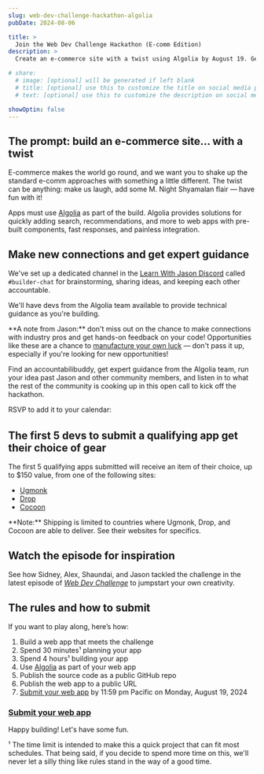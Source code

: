 ```yaml
---
slug: web-dev-challenge-hackathon-algolia
pubDate: 2024-08-06

title: >
  Join the Web Dev Challenge Hackathon (E-comm Edition)
description: >
  Create an e-commerce site with a twist using Algolia by August 19. Get feedback from pro developers, build your portfolio, and make new industry friends. 

# share:
  # image: [optional] will be generated if left blank
  # title: [optional] use this to customize the title on social media previews
  # text: [optional] use this to customize the description on social media previews

showOptin: false
---
```




## The prompt: build an e-commerce site... with a twist

E-commerce makes the world go round, and we want you to shake up the standard e-comm approaches with something a little different. The twist can be anything: make us laugh, add some M. Night Shyamalan flair — have fun with it!

Apps must use [Algolia][sponsor] as part of the build. Algolia provides solutions for quickly adding search, recommendations, and more to web apps with pre-built components, fast responses, and painless integration.


## Make new connections and get expert guidance

We've set up a dedicated channel in the [Learn With Jason Discord](https://lwj.dev/discord) called `#builder-chat` for brainstorming, sharing ideas, and keeping each other accountable.

We'll have devs from the Algolia team available to provide technical guidance as you're building.

<Aside variant="heart">
  **A note from Jason:** don't miss out on the chance to make connections with industry pros and get hands-on feedback on your code! Opportunities like these are a chance to <a href="https://lwj.dev/manufacture-luck">manufacture your own luck</a> — don't pass it up, especially if you're looking for new opportunities!
</Aside>

Find an accountabilibuddy, get expert guidance from the Algolia team, run your idea past Jason and other community members, and listen in to what the rest of the community is cooking up in this open call to kick off the hackathon.

RSVP to add it to your calendar:

<Figure>
  <div class="addevent-event-embed" data-event="lT22535057" data-box-style="1" data-height="auto" data-share="no" style="margin-block: 2rem"></div><script type="text/javascript" src="https://cdn.addevent.com/libs/evt/event.embed.v1.js"></script>
</Figure>

## The first 5 devs to submit a qualifying app get their choice of gear

The first 5 qualifying apps submitted will receive an item of their choice, up to $150 value, from one of the following sites:

- [Ugmonk](https://ugmonk.com/)
- [Drop](https://drop.com/home)
- [Cocoon](https://www.cocooninnovations.com/)

<Aside>
  **Note:** Shipping is limited to countries where Ugmonk, Drop, and Cocoon are able to deliver. See their websites for specifics.
</Aside>

## Watch the episode for inspiration

See how Sidney, Alex, Shaundai, and Jason tackled the challenge in the latest episode of [_Web Dev Challenge_](https://lwj.dev/wdc) to jumpstart your own creativity.

<YouTube id="wPL13VR88iY" />

## The rules and how to submit

If you want to play along, here’s how:

1. Build a web app that meets the challenge
2. Spend 30 minutes¹ planning your app
3. Spend 4 hours¹ building your app
4. Use [Algolia][sponsor] as part of your web app
5. Publish the source code as a public GitHub repo
6. Publish the web app to a public URL
7. [Submit your web app][submit] by 11:59 pm Pacific on Monday, August 19, 2024

### [Submit your web app][submit]

Happy building! Let's have some fun. <Heart />

<Aside variant="heart">
  ¹ The time limit is intended to make this a quick project that can fit most schedules. That being said, if you decide to spend more time on this, we'll never let a silly thing like rules stand in the way of a good time.
</Aside>

[sponsor]: https://lwj.dev/algolia
[submit]: https://lwj.dev/wdc-hackathon-3-submit
[newsletter]: https://lwj.dev/newsletter